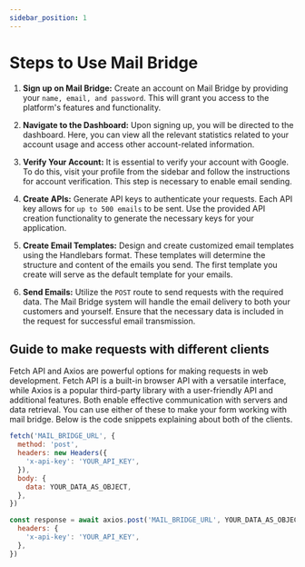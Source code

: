 ```yaml
---
sidebar_position: 1
---
```



# Steps to Use Mail Bridge

1. **Sign up on Mail Bridge:** Create an account on Mail Bridge by providing your `name, email, and password`. This will grant you access to the platform's features and functionality.

2. **Navigate to the Dashboard:** Upon signing up, you will be directed to the dashboard. Here, you can view all the relevant statistics related to your account usage and access other account-related information.

3. **Verify Your Account:** It is essential to verify your account with Google. To do this, visit your profile from the sidebar and follow the instructions for account verification. This step is necessary to enable email sending.

4. **Create APIs:** Generate API keys to authenticate your requests. Each API key allows for `up to 500 emails` to be sent. Use the provided API creation functionality to generate the necessary keys for your application.

5. **Create Email Templates:** Design and create customized email templates using the Handlebars format. These templates will determine the structure and content of the emails you send. The first template you create will serve as the default template for your emails.

6. **Send Emails:** Utilize the `POST` route to send requests with the required data. The Mail Bridge system will handle the email delivery to both your customers and yourself. Ensure that the necessary data is included in the request for successful email transmission.

## Guide to make requests with different clients

Fetch API and Axios are powerful options for making requests in web development. Fetch API is a built-in browser API with a versatile interface, while Axios is a popular third-party library with a user-friendly API and additional features. Both enable effective communication with servers and data retrieval.
You can use either of these to make your form working with mail bridge. Below is the code snippets explaining about both of the clients.

<Tabs>
  <TabItem value="fetch" label="Using Javascript Fetch API">

```js
fetch('MAIL_BRIDGE_URL', {
  method: 'post',
  headers: new Headers({
    'x-api-key': 'YOUR_API_KEY',
  }),
  body: {
    data: YOUR_DATA_AS_OBJECT,
  },
})
```

  </TabItem>
  <TabItem value="axios" label="Using Axios">

```js
const response = await axios.post('MAIL_BRIDGE_URL', YOUR_DATA_AS_OBJECT, {
  headers: {
    'x-api-key': 'YOUR_API_KEY',
  },
})
```

  </TabItem>
</Tabs>
